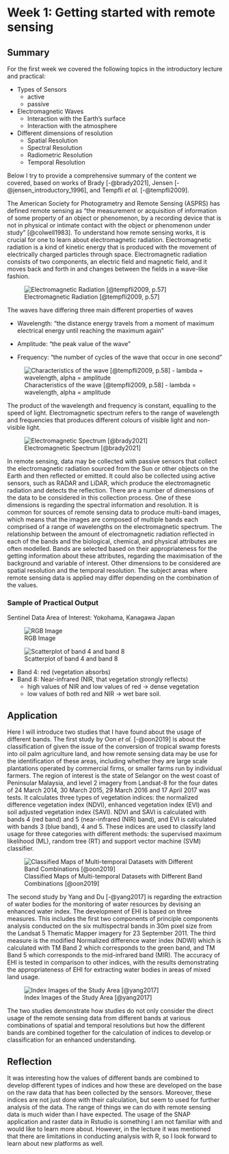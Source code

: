 # Week 1: Getting started with remote sensing {.unnumbered}

## Summary

For the first week we covered the following topics in the introductory lecture and practical:

-   Types of Sensors
    -   active
    -   passive
-   Electromagnetic Waves
    -   Interaction with the Earth's surface
    -   Interaction with the atmosphere
-   Different dimensions of resolution
    -   Spatial Resolution
    -   Spectral Resolution
    -   Radiometric Resolution
    -   Temporal Resolution

Below I try to provide a comprehensive summary of the content we covered, based on works of Brady [-@brady2021], Jensen [-@jensen_introductory_1996], and Tempfli *et al.* [-@tempfli2009].

The American Society for Photogrametry and Remote Sensing (ASPRS) has defined remote sensing as "the measurement or acquisition of information of some property of an object or phenomenon, by a recording device that is not in physical or intimate contact with the object or phenomenon under study" [@colwell1983]. To understand how remote sensing works, it is crucial for one to learn about electromagnetic radiation. Electromagnetic radiation is a kind of kinetic energy that is produced with the movement of electrically charged particles through space. Electromagnetic radiation consists of two components, an electric field and magnetic field, and it moves back and forth in and changes between the fields in a wave-like fashion.

![Electromagnetic Radiation [@tempfli2009, p.57]](image/wk1_emradiation.png)

The waves have differing three main different properties of waves

-   Wavelength: "the distance energy travels from a moment of maximum electrical energy until reaching the maximum again"

-   Amplitude: "the peak value of the wave"

-   Frequency: "the number of cycles of the wave that occur in one second"

![Characteristics of the wave [@tempfli2009, p.58] - lambda = wavelength, alpha = amplitude](image/wk1_wave.png)

The product of the wavelength and frequency is constant, equalling to the speed of light. Electromagnetic spectrum refers to the range of wavelength and frequencies that produces different colours of visible light and non-visible light.

![Electromagnetic Spectrum [@brady2021]](image/wk1_electromagnetic_radiation.png)

In remote sensing, data may be collected with passive sensors that collect the electromagnetic radiation sourced from the Sun or other objects on the Earth and then reflected or emitted. It could also be collected using active sensors, such as RADAR and LiDAR, which produce the electromagnetic radiation and detects the reflection. There are a number of dimensions of the data to be considered in this collection process. One of these dimensions is regarding the spectral information and resolution. It is common for sources of remote sensing data to produce multi-band images, which means that the images are composed of multiple bands each comprised of a range of wavelengths on the electromagnetic spectrum. The relationship between the amount of electromagnetic radiation reflected in each of the bands and the biological, chemical, and physical attributes are often modelled. Bands are selected based on their appropriateness for the getting information about these attributes, regarding the maximisation of the background and variable of interest. Other dimensions to be considered are spatial resolution and the temporal resolution. The subject areas where remote sensing data is applied may differ depending on the combination of the values.

### Sample of Practical Output

Sentinel Data Area of Interest: Yokohama, Kanagawa Japan

![RGB Image](image/wk1_yokohama.png)

![Scatterplot of band 4 and band 8](image/wk1_scatterplot.png)

-   Band 4: red (vegetation absorbs)
-   Band 8: Near-infrared (NIR, that vegetation strongly reflects)
    -   high values of NIR and low values of red → dense vegetation
    -   low values of both red and NIR → wet bare soil.

## Application

Here I will introduce two studies that I have found about the usage of different bands. The first study by Oon *et al.* [-@oon2019] is about the classification of given the issue of the conversion of tropical swamp forests into oil palm agriculture land, and how remote sensing data may be use for the identification of these areas, including whether they are large scale plantations operated by commercial firms, or smaller farms run by individual farmers. The region of interest is the state of Selangor on the west coast of Peninsular Malaysia, and level 2 imagery from Landsat-8 for the four dates of 24 March 2014, 30 March 2015, 29 March 2016 and 17 April 2017 was tests. It calculates three types of vegetation indices: the normalized difference vegetation index (NDVI), enhanced vegetation index (EVI) and soil adjusted vegetation index (SAVI). NDVI and SAVI is calculated with bands 4 (red band) and 5 (near-infrared (NIR) band), and EVI is calculated with bands 3 (blue band), 4 and 5. These indices are used to classify land usage for three categories with different methods: the supervised maximum likelihood (ML), random tree (RT) and support vector machine (SVM) classifier.

![Classified Maps of Multi-temporal Datasets with Different Band Combinations [@oon2019]](image/wk1_palm.png)

The second study by Yang and Du [-@yang2017] is regarding the extraction of water bodies for the monitoring of water resources by devising an enhanced water index. The development of EHI is based on three measures. This includes the first two components of principle components analysis conducted on the six multispectral bands in 30m pixel size from the Landsat 5 Thematic Mapper imagery for 23 September 2011. The third measure is the modified Normalized difference water index (NDWI) which is calculated with TM Band 2 which corresponds to the green band, and TM Band 5 which corresponds to the mid-infrared band (MIR). The accuracy of EHI is tested in comparison to other indices, with the results demonstrating the appropriateness of EHI for extracting water bodies in areas of mixed land usage.

![Index Images of the Study Area [@yang2017]](image/wk1_water_indices.png)

The two studies demonstrate how studies do not only consider the direct usage of the remote sensing data from different bands at various combinations of spatial and temporal resolutions but how the different bands are combined together for the calculation of indices to develop or classification for an enhanced understanding.

## Reflection

It was interesting how the values of different bands are combined to develop different types of indices and how these are developed on the base on the raw data that has been collected by the sensors. Moreover, these indices are not just done with their calculation, but seem to used for further analysis of the data. The range of things we can do with remote sensing data is much wider than I have expected. The usage of the SNAP application and raster data in Rstudio is something I am not familiar with and would like to learn more about. However, in the lecture it was mentioned that there are limitations in conducting analysis with R, so I look forward to learn about new platforms as well.
